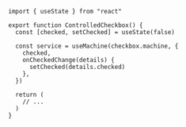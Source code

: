 ```tsx
import { useState } from "react"

export function ControlledCheckbox() {
  const [checked, setChecked] = useState(false)

  const service = useMachine(checkbox.machine, {
    checked,
    onCheckedChange(details) {
      setChecked(details.checked)
    },
  })

  return (
    // ...
  )
}
```
